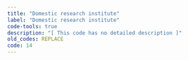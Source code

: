 ```yaml
---
title: "Domestic research institute"
label: "Domestic research institute"
code-tools: true
description: "[ This code has no detailed description ]"
old_codes: REPLACE
code: 14
---
```

